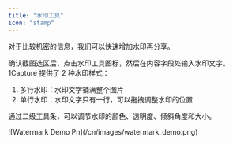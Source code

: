 ```yaml
---
title: "水印工具"
icon: "stamp"
---
```


对于比较机密的信息，我们可以快速增加水印再分享。

确认截图选区后，点击水印工具图标，然后在内容字段处输入水印文字。1Capture 提供了 2 种水印样式：

1. 多行水印：水印文字铺满整个图片
2. 单行水印：水印文字只有一行，可以拖拽调整水印的位置

通过二级工具条，可以调节水印的颜色、透明度、倾斜角度和大小。

<Frame>
  ![Watermark Demo Pn](/cn/images/watermark_demo.png)
</Frame>